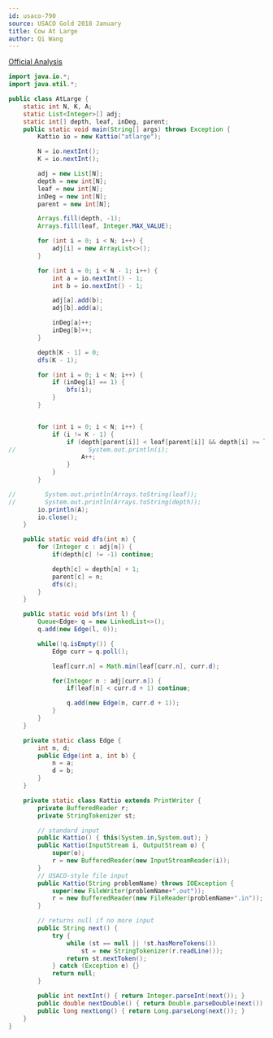```yaml
---
id: usaco-790
source: USACO Gold 2018 January
title: Cow At Large
author: Qi Wang
---
```


[Official Analysis](http://www.usaco.org/current/data/sol_atlarge_gold_jan18.html)

<LanguageSection>
<JavaSection>

```java
import java.io.*;
import java.util.*;

public class AtLarge {
    static int N, K, A;
    static List<Integer>[] adj;
    static int[] depth, leaf, inDeg, parent;
    public static void main(String[] args) throws Exception {
        Kattio io = new Kattio("atlarge");

        N = io.nextInt();
        K = io.nextInt();

        adj = new List[N];
        depth = new int[N];
        leaf = new int[N];
        inDeg = new int[N];
        parent = new int[N];

        Arrays.fill(depth, -1);
        Arrays.fill(leaf, Integer.MAX_VALUE);

        for (int i = 0; i < N; i++) {
            adj[i] = new ArrayList<>();
        }

        for (int i = 0; i < N - 1; i++) {
            int a = io.nextInt() - 1;
            int b = io.nextInt() - 1;

            adj[a].add(b);
            adj[b].add(a);

            inDeg[a]++;
            inDeg[b]++;
        }

        depth[K - 1] = 0;
        dfs(K - 1);

        for (int i = 0; i < N; i++) {
            if (inDeg[i] == 1) {
                bfs(i);
            }
        }


        for (int i = 0; i < N; i++) {
            if (i != K - 1) {
                if (depth[parent[i]] < leaf[parent[i]] && depth[i] >= leaf[i]) {
//                    System.out.println(i);
                    A++;
                }
            }
        }

//        System.out.println(Arrays.toString(leaf));
//        System.out.println(Arrays.toString(depth));
        io.println(A);
        io.close();
    }

    public static void dfs(int n) {
        for (Integer c : adj[n]) {
            if(depth[c] != -1) continue;

            depth[c] = depth[n] + 1;
            parent[c] = n;
            dfs(c);
        }
    }

    public static void bfs(int l) {
        Queue<Edge> q = new LinkedList<>();
        q.add(new Edge(l, 0));

        while(!q.isEmpty()) {
            Edge curr = q.poll();

            leaf[curr.n] = Math.min(leaf[curr.n], curr.d);

            for(Integer n : adj[curr.n]) {
                if(leaf[n] < curr.d + 1) continue;

                q.add(new Edge(n, curr.d + 1));
            }
        }
    }

    private static class Edge {
        int n, d;
        public Edge(int a, int b) {
            n = a;
            d = b;
        }
    }

    private static class Kattio extends PrintWriter {
        private BufferedReader r;
        private StringTokenizer st;

        // standard input
        public Kattio() { this(System.in,System.out); }
        public Kattio(InputStream i, OutputStream o) {
            super(o);
            r = new BufferedReader(new InputStreamReader(i));
        }
        // USACO-style file input
        public Kattio(String problemName) throws IOException {
            super(new FileWriter(problemName+".out"));
            r = new BufferedReader(new FileReader(problemName+".in"));
        }

        // returns null if no more input
        public String next() {
            try {
                while (st == null || !st.hasMoreTokens())
                    st = new StringTokenizer(r.readLine());
                return st.nextToken();
            } catch (Exception e) {}
            return null;
        }

        public int nextInt() { return Integer.parseInt(next()); }
        public double nextDouble() { return Double.parseDouble(next()); }
        public long nextLong() { return Long.parseLong(next()); }
    }
}
```

</JavaSection>
</LanguageSection>